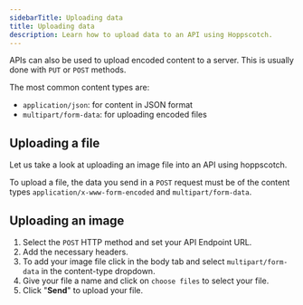 ```yaml
---
sidebarTitle: Uploading data
title: Uploading data
description: Learn how to upload data to an API using Hoppscotch.
---
```


APIs can also be used to upload encoded content to a server. This is usually done with `PUT` or `POST` methods.

The most common content types are:

- `application/json`: for content in JSON format
- `multipart/form-data`: for uploading encoded files

## Uploading a file

Let us take a look at uploading an image file into an API using hoppscotch.

To upload a file, the data you send in a `POST` request must be of the content types `application/x-www-form-encoded` and `multipart/form-data`.

## Uploading an image

1. Select the `POST` HTTP method and set your API Endpoint URL.
2. Add the necessary headers.
3. To add your image file click in the body tab and select `multipart/form-data` in the content-type dropdown.
4. Give your file a name and click on `choose files` to select your file.
5. Click "**Send**" to upload your file.
